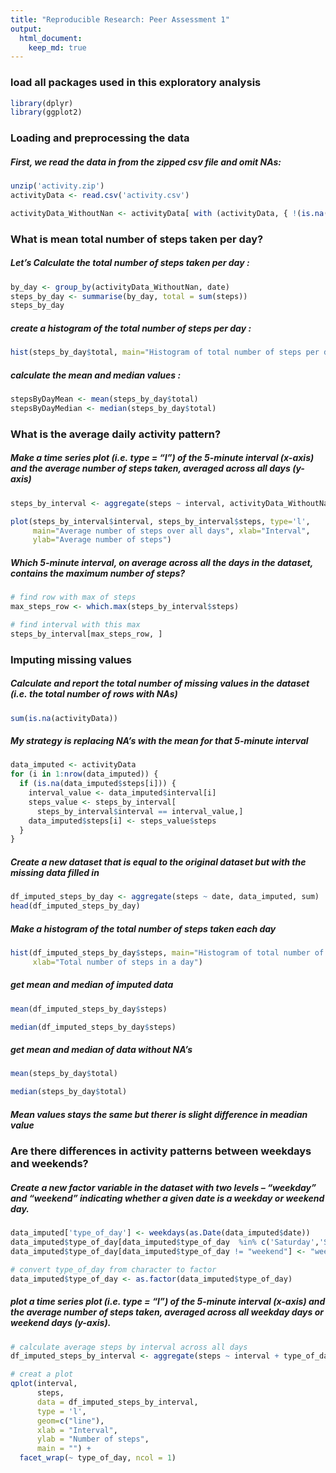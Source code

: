 ```yaml
---
title: "Reproducible Research: Peer Assessment 1"
output: 
  html_document:
    keep_md: true
---
```



### **load all packages used in this exploratory analysis**

```r

library(dplyr)
library(ggplot2)

```

### **Loading and preprocessing the data**

##### First, we read the data in from the zipped csv file and omit NAs:

```r

unzip('activity.zip')
activityData <- read.csv('activity.csv')

activityData_WithoutNan <- activityData[ with (activityData, { !(is.na(steps)) } ), ]

```

### **What is mean total number of steps taken per day?**

##### Let's Calculate the total number of steps taken per day :

```r

by_day <- group_by(activityData_WithoutNan, date)
steps_by_day <- summarise(by_day, total = sum(steps))
steps_by_day


```

##### create a histogram of the total number of steps per day : 

```r

hist(steps_by_day$total, main="Histogram of total number of steps per day", xlab="Total number of steps in a day")

```

##### calculate the mean and median values : 

```r
stepsByDayMean <- mean(steps_by_day$total)
stepsByDayMedian <- median(steps_by_day$total)

```

### **What is the average daily activity pattern?**

##### Make a time series plot (i.e. type = “l”) of the 5-minute interval (x-axis) and the average number of steps taken, averaged across all days (y-axis)

```r

steps_by_interval <- aggregate(steps ~ interval, activityData_WithoutNan, mean)

plot(steps_by_interval$interval, steps_by_interval$steps, type='l', 
     main="Average number of steps over all days", xlab="Interval", 
     ylab="Average number of steps")


```

##### Which 5-minute interval, on average across all the days in the dataset, contains the maximum number of steps?

```r

# find row with max of steps
max_steps_row <- which.max(steps_by_interval$steps)

# find interval with this max
steps_by_interval[max_steps_row, ]

```

### **Imputing missing values**

##### Calculate and report the total number of missing values in the dataset (i.e. the total number of rows with NAs)

```r

sum(is.na(activityData))

```
 
##### My strategy is replacing NA’s with the mean for that 5-minute interval

```r

data_imputed <- activityData
for (i in 1:nrow(data_imputed)) {
  if (is.na(data_imputed$steps[i])) {
    interval_value <- data_imputed$interval[i]
    steps_value <- steps_by_interval[
      steps_by_interval$interval == interval_value,]
    data_imputed$steps[i] <- steps_value$steps
  }
}


```

##### Create a new dataset that is equal to the original dataset but with the missing data filled in

```r

df_imputed_steps_by_day <- aggregate(steps ~ date, data_imputed, sum)
head(df_imputed_steps_by_day)


```

##### Make a histogram of the total number of steps taken each day

```r

hist(df_imputed_steps_by_day$steps, main="Histogram of total number of steps per day (imputed)", 
     xlab="Total number of steps in a day")

```

##### get mean and median of imputed data
```r

mean(df_imputed_steps_by_day$steps)

```

```r

median(df_imputed_steps_by_day$steps)

```

##### get mean and median of data without NA's
```r

mean(steps_by_day$total)

```

```r

median(steps_by_day$total)

```

##### **Mean values stays the same but therer is slight difference in meadian value**

### **Are there differences in activity patterns between weekdays and weekends?**

##### Create a new factor variable in the dataset with two levels – “weekday” and “weekend” indicating whether a given date is a weekday or weekend day.

```r

data_imputed['type_of_day'] <- weekdays(as.Date(data_imputed$date))
data_imputed$type_of_day[data_imputed$type_of_day  %in% c('Saturday','Sunday') ] <- "weekend"
data_imputed$type_of_day[data_imputed$type_of_day != "weekend"] <- "weekday"

# convert type_of_day from character to factor
data_imputed$type_of_day <- as.factor(data_imputed$type_of_day)

```

##### plot a time series plot (i.e. type = “l”) of the 5-minute interval (x-axis) and the average number of steps taken, averaged across all weekday days or weekend days (y-axis).

```r
# calculate average steps by interval across all days
df_imputed_steps_by_interval <- aggregate(steps ~ interval + type_of_day, data_imputed, mean)

# creat a plot
qplot(interval, 
      steps, 
      data = df_imputed_steps_by_interval, 
      type = 'l', 
      geom=c("line"),
      xlab = "Interval", 
      ylab = "Number of steps", 
      main = "") +
  facet_wrap(~ type_of_day, ncol = 1)

```